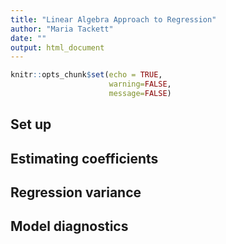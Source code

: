```yaml
---
title: "Linear Algebra Approach to Regression"
author: "Maria Tackett"
date: ""
output: html_document
---
```


```r
knitr::opts_chunk$set(echo = TRUE,
                      warning=FALSE,
                      message=FALSE)
```

## Set up

## Estimating coefficients

## Regression variance

## Model diagnostics

